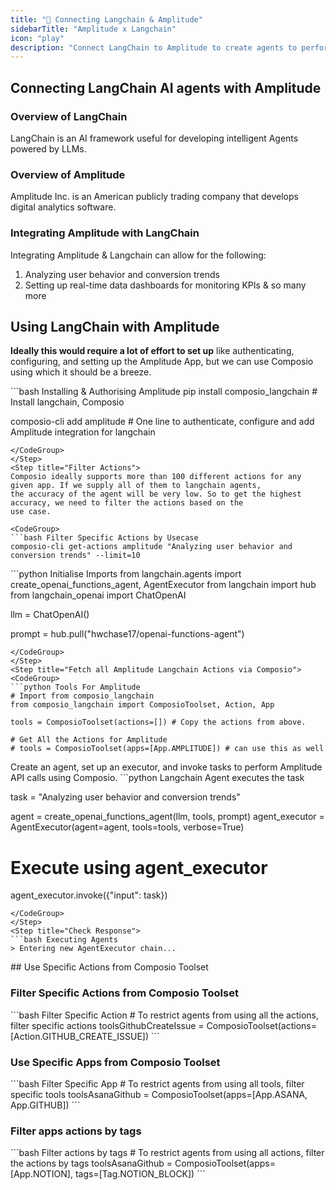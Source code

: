 ```yaml
---
title: "🚀 Connecting Langchain & Amplitude"
sidebarTitle: "Amplitude x Langchain"
icon: "play"
description: "Connect LangChain to Amplitude to create agents to perform tasks using natural language"
---
```


## Connecting LangChain AI agents with Amplitude

### Overview of LangChain

LangChain is an AI framework useful for developing intelligent Agents powered by LLMs.

### Overview of Amplitude

Amplitude Inc. is an American publicly trading company that develops digital analytics software.

### Integrating Amplitude with LangChain

Integrating Amplitude & Langchain can allow for the following:

1. Analyzing user behavior and conversion trends
2. Setting up real-time data dashboards for monitoring KPIs
& so many more

## Using LangChain with Amplitude

<Steps>
<Step title="Setting Up the Environment">

**Ideally this would require a lot of effort to set up** like authenticating, configuring, and setting up the Amplitude App, but we can use Composio using which it should be a breeze.

<CodeGroup>
```bash Installing & Authorising Amplitude
pip install composio_langchain # Install langchain, Composio 

composio-cli add amplitude # One line to authenticate, configure and add Amplitude integration for langchain
```
</CodeGroup>
</Step>
<Step title="Filter Actions">
Composio ideally supports more than 100 different actions for any given app. If we supply all of them to langchain agents, 
the accuracy of the agent will be very low. So to get the highest accuracy, we need to filter the actions based on the 
use case.

<CodeGroup>
```bash Filter Specific Actions by Usecase
composio-cli get-actions amplitude "Analyzing user behavior and conversion trends" --limit=10
```
</CodeGroup>

</Step>
<Step title="Import Base Packages">

<CodeGroup>
```python Initialise Imports
from langchain.agents import create_openai_functions_agent, AgentExecutor
from langchain import hub
from langchain_openai import ChatOpenAI


llm = ChatOpenAI()

prompt = hub.pull("hwchase17/openai-functions-agent")
```
</CodeGroup>
</Step>
<Step title="Fetch all Amplitude Langchain Actions via Composio">
<CodeGroup>
```python Tools For Amplitude
# Import from composio_langchain
from composio_langchain import ComposioToolset, Action, App

tools = ComposioToolset(actions=[]) # Copy the actions from above. 

# Get All the Actions for Amplitude
# tools = ComposioToolset(apps=[App.AMPLITUDE]) # can use this as well
```
</CodeGroup>
</Step>
<Step title="Execute the Agent">
Create an agent, set up an executor, and invoke tasks to perform Amplitude API calls using Composio. 
<CodeGroup>
```python Langchain Agent executes the task

task = "Analyzing user behavior and conversion trends"

agent = create_openai_functions_agent(llm, tools, prompt)
agent_executor = AgentExecutor(agent=agent, tools=tools, verbose=True)

# Execute using agent_executor
agent_executor.invoke({"input": task})
```
</CodeGroup>
</Step>
<Step title="Check Response">
```bash Executing Agents
> Entering new AgentExecutor chain...
```
</Step>
</Steps>
## Use Specific Actions from Composio Toolset

### Filter Specific Actions from Composio Toolset

<CodeGroup>
```bash Filter Specific Action
# To restrict agents from using all the actions, filter specific actions
toolsGithubCreateIssue = ComposioToolset(actions=[Action.GITHUB_CREATE_ISSUE])
```
</CodeGroup>

### Use Specific Apps from Composio Toolset
<CodeGroup>
```bash Filter Specific App
# To restrict agents from using all tools, filter specific tools
toolsAsanaGithub = ComposioToolset(apps=[App.ASANA, App.GITHUB])
```
</CodeGroup>

### Filter apps actions by tags 
<CodeGroup>
```bash Filter actions by tags
# To restrict agents from using all actions, filter the actions by tags
toolsAsanaGithub = ComposioToolset(apps=[App.NOTION], tags=[Tag.NOTION_BLOCK])
```
</CodeGroup>

